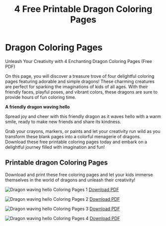 ﻿---
title: '4 Free Printable Dragon Coloring Pages'
description: 'On this page, you will discover a treasure trove of four delightful coloring pages featuring adorable and simple dragons'
pubDate: 'Jul 03 2024'
heroImage: '../../assets/images/dragon waving hello.jpg'
category: 'Easy Dragon coloring pages'
tags:
  ['Coloring pages', 'Dragon coloring pages', 'Easy Dragon coloring pages', 'Free coloring pages']
---

# Dragon Coloring Pages

Unleash Your Creativity with 4 Enchanting Dragon Coloring Pages (Free PDF)

On this page, you will discover a treasure trove of four delightful coloring pages featuring adorable and simple dragons! These charming creatures are perfect for sparking the imaginations of kids of all ages. With their friendly faces, playful poses, and vibrant colors, these dragons are sure to provide hours of fun coloring time.

**A friendly dragon waving hello**

Spread joy and cheer with this friendly dragon as it waves hello with a warm smile, ready to make new friends and share its kindness.

Grab your crayons, markers, or paints and let your creativity run wild as you transform these blank pages into a colorful menagerie of dragons. Download these free printable coloring pages today and embark on a delightful journey filled with imagination and fun!

## Printable dragon Coloring Pages

Download and print these free coloring pages and let your kids immerse themselves in the world of dragons and unleash their creativity!

![Dragon waving hello Coloring Pages 1](https://i.ibb.co/CVkrQGZ/dragon-waving-hello1.png 'Dragon Waving Hello Coloring Pages')
[Download PDF](https://www.mediafire.com/file/suib9tul2822nvp/dragon_waving_hello1.pdf/file 'Dragon Waving Hello Coloring Pages1')

![Dragon waving hello Coloring Pages 2](https://i.ibb.co/Xk2WqF2/dragon-waving-hello2.png 'Dragon Waving Hello Coloring Pages')
[Download PDF](https://www.mediafire.com/file/c6xuz71cochze7t/dragon_waving_hello2.pdf/file 'Dragon Waving Hello Coloring Pages2')

![Dragon waving hello Coloring Pages 3](https://i.ibb.co/wzFJdbV/dragon-waving-hello3.png 'Dragon Waving Hello Coloring Pages')
[Download PDF](https://www.mediafire.com/file/oi7v8yiky3zypmk/dragon_waving_hello3.pdf/file 'Dragon Waving Hello Coloring Pages3')

![Dragon waving hello Coloring Pages 4](https://i.ibb.co/8mVtVR6/dragon-waving-hello-4.png 'Dragon Waving Hello Coloring Pages')
[Download PDF](https://www.mediafire.com/file/xx8gwewcpjmkld4/dragon_waving_hello_4.pdf/file 'Dragon Waving Hello Coloring Pages4')
